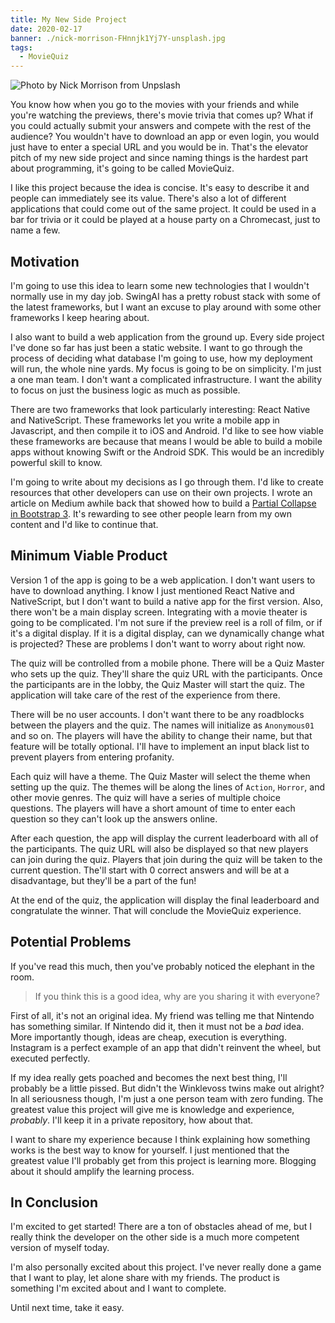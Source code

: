 ```yaml
---
title: My New Side Project
date: 2020-02-17
banner: ./nick-morrison-FHnnjk1Yj7Y-unsplash.jpg
tags:
  - MovieQuiz
---
```


![Photo by Nick Morrison from Unpslash](./nick-morrison-FHnnjk1Yj7Y-unsplash.jpg)

You know how when you go to the movies with your friends and while you're watching the previews, there's movie trivia that comes up?  What if you could actually submit your answers and compete with the rest of the audience?  You wouldn't have to download an app or even login, you would just have to enter a special URL and you would be in.  That's the elevator pitch of my new side project and since naming things is the hardest part about programming, it's going to be called MovieQuiz.

I like this project because the idea is concise.  It's easy to describe it and people can immediately see its value.  There's also a lot of different applications that could come out of the same project.  It could be used in a bar for trivia or it could be played at a house party on a Chromecast, just to name a few.

## Motivation

I'm going to use this idea to learn some new technologies that I wouldn't normally use in my day job.  SwingAI has a pretty robust stack with some of the latest frameworks, but I want an excuse to play around with some other frameworks I keep hearing about.

I also want to build a web application from the ground up.  Every side project I've done so far has just been a static website.  I want to go through the process of deciding what database I'm going to use, how my deployment will run, the whole nine yards.  My focus is going to be on simplicity.  I'm just a one man team.  I don't want a complicated infrastructure.  I want the ability to focus on just the business logic as much as possible.

There are two frameworks that look particularly interesting: React Native and NativeScript.  These frameworks let you write a mobile app in Javascript, and then compile it to iOS and Android.  I'd like to see how viable these frameworks are because that means I would be able to build a mobile apps without knowing Swift or the Android SDK.  This would be an incredibly powerful skill to know.

I'm going to write about my decisions as I go through them. I'd like to create resources that other developers can use on their own projects. I wrote an article on Medium awhile back that showed how to build a [Partial Collapse in Bootstrap 3](https://medium.com/@beedaan/partial-collapse-with-bootstrap-3-ef4e6bf85537).  It's rewarding to see other people learn from my own content and I'd like to continue that.

## Minimum Viable Product

Version 1 of the app is going to be a web application.  I don't want users to have to download anything.  I know I just mentioned React Native and NativeScript, but I don't want to build a native app for the first version. Also, there won't be a main display screen.  Integrating with a movie theater is going to be complicated.  I'm not sure if the preview reel is a roll of film, or if it's a digital display.  If it is a digital display, can we dynamically change what is projected?  These are problems I don't want to worry about right now.

The quiz will be controlled from a mobile phone.  There will be a Quiz Master who sets up the quiz.  They'll share the quiz URL with the participants.  Once the participants are in the lobby, the Quiz Master will start the quiz.  The application will take care of the rest of the experience from there.

There will be no user accounts.  I don't want there to be any roadblocks between the players and the quiz.  The names will initialize as `Anonymous01` and so on.  The players will have the ability to change their name, but that feature will be totally optional. I'll have to implement an input black list to prevent players from entering profanity.

Each quiz will have a theme.  The Quiz Master will select the theme when setting up the quiz.  The themes will be along the lines of `Action`, `Horror`, and other movie genres. The quiz will have a series of multiple choice questions.  The players will have a short amount of time to enter each question so they can't look up the answers online.

After each question, the app will display the current leaderboard with all of the participants.  The quiz URL will also be displayed so that new players can join during the quiz.  Players that join during the quiz will be taken to the current question.  The'll start with 0 correct answers and will be at a disadvantage, but they'll be a part of the fun!

At the end of the quiz, the application will display the final leaderboard and congratulate the winner.  That will conclude the MovieQuiz experience.

## Potential Problems

If you've read this much, then you've probably noticed the elephant in the room.

> If you think this is a good idea, why are you sharing it with everyone?

First of all, it's not an original idea.  My friend was telling me that Nintendo has something similar.  If Nintendo did it, then it must not be a *bad* idea. More importantly though, ideas are cheap, execution is everything.  Instagram is a perfect example of an app that didn't reinvent the wheel, but executed perfectly.

If my idea really gets poached and becomes the next best thing, I'll probably be a little pissed.  But didn't the Winklevoss twins make out alright?  In all seriousness though, I'm just a one person team with zero funding. The greatest value this project will give me is knowledge and experience, *probably*.  I'll keep it in a private repository, how about that.

I want to share my experience because I think explaining how something works is the best way to know for yourself.  I just mentioned that the greatest value I'll probably get from this project is learning more. Blogging about it should amplify the learning process.

## In Conclusion

I'm excited to get started!  There are a ton of obstacles ahead of me, but I really think the developer on the other side is a much more competent version of myself today.

I'm also personally excited about this project.  I've never really done a game that I want to play, let alone share with my friends.  The product is something I'm excited about and I want to complete.

Until next time, take it easy.